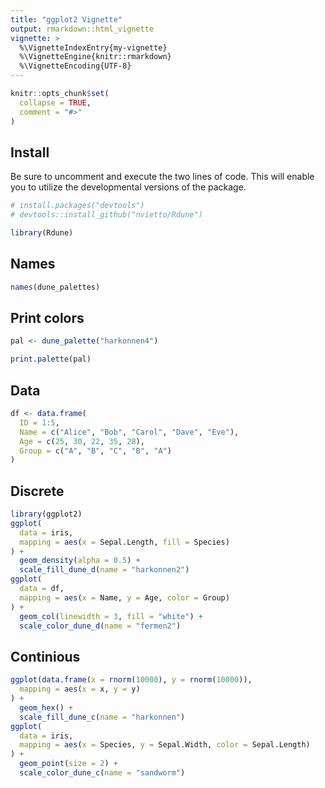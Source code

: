 ```yaml
---
title: "ggplot2 Vignette"
output: rmarkdown::html_vignette
vignette: >
  %\VignetteIndexEntry{my-vignette}
  %\VignetteEngine{knitr::rmarkdown}
  %\VignetteEncoding{UTF-8}
---
```


```r
knitr::opts_chunk$set(
  collapse = TRUE,
  comment = "#>"
)
```


## Install

Be sure to uncomment and execute the two lines of code. This will enable you to utilize the developmental versions of the package.

```r
# install.packages("devtools")
# devtools::install_github("nvietto/Rdune")

library(Rdune)
```


## Names
```r
names(dune_palettes)
```

## Print colors

```r
pal <- dune_palette("harkonnen4")

print.palette(pal)
```



## Data

```r
df <- data.frame(
  ID = 1:5,
  Name = c("Alice", "Bob", "Carol", "Dave", "Eve"),
  Age = c(25, 30, 22, 35, 28),
  Group = c("A", "B", "C", "B", "A")
)
```


## Discrete

```r
library(ggplot2)
ggplot(
  data = iris,
  mapping = aes(x = Sepal.Length, fill = Species)
) +
  geom_density(alpha = 0.5) +
  scale_fill_dune_d(name = "harkonnen2")
ggplot(
  data = df,
  mapping = aes(x = Name, y = Age, color = Group)
) +
  geom_col(linewidth = 3, fill = "white") +
  scale_color_dune_d(name = "fermen2")
```



## Continious 

```r
ggplot(data.frame(x = rnorm(10000), y = rnorm(10000)),
  mapping = aes(x = x, y = y)
) +
  geom_hex() +
  scale_fill_dune_c(name = "harkonnen")
ggplot(
  data = iris,
  mapping = aes(x = Species, y = Sepal.Width, color = Sepal.Length)
) +
  geom_point(size = 2) +
  scale_color_dune_c(name = "sandworm")
```








